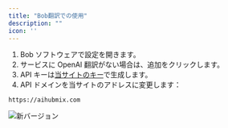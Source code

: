 ```yaml
---
title: "Bob翻訳での使用"
description: ""
icon: ''
---
```


1. Bob ソフトウェアで設定を開きます。  
2. サービスに OpenAI 翻訳がない場合は、追加をクリックします。  
3. API キーは[当サイトのキー](https://aihubmix.com/token)で生成します。  
4. API ドメインを当サイトのアドレスに変更します：
```
https://aihubmix.com
```

![新バージョン](../../public/cn/Bob.png)